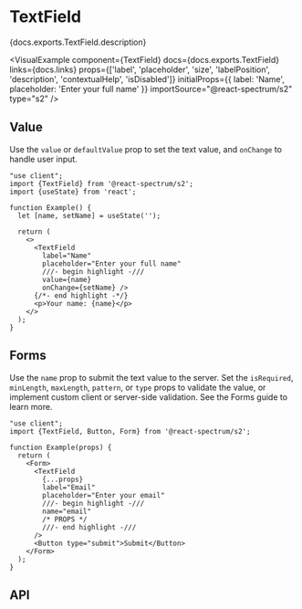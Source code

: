 


# TextField

<PageDescription>{docs.exports.TextField.description}</PageDescription>

<VisualExample
  component={TextField}
  docs={docs.exports.TextField}
  links={docs.links}
  props={['label', 'placeholder', 'size', 'labelPosition', 'description', 'contextualHelp', 'isDisabled']}
  initialProps={{
    label: 'Name',
    placeholder: 'Enter your full name'
  }}
  importSource="@react-spectrum/s2"
  type="s2" />

## Value

Use the `value` or `defaultValue` prop to set the text value, and `onChange` to handle user input.

```tsx render
"use client";
import {TextField} from '@react-spectrum/s2';
import {useState} from 'react';

function Example() {
  let [name, setName] = useState('');

  return (
    <>
      <TextField
        label="Name"
        placeholder="Enter your full name"
        ///- begin highlight -///
        value={name}
        onChange={setName} />
      {/*- end highlight -*/}
      <p>Your name: {name}</p>
    </>
  );
}
```

## Forms

Use the `name` prop to submit the text value to the server. Set the `isRequired`, `minLength`, `maxLength`, `pattern`, or `type` props to validate the value, or implement custom client or server-side validation. See the Forms guide to learn more.

```tsx render docs={docs.exports.TextField} links={docs.links} props={['isRequired', 'necessityIndicator', 'type', 'pattern', 'minLength', 'maxLength']} initialProps={{isRequired: true, type: 'email'}}
"use client";
import {TextField, Button, Form} from '@react-spectrum/s2';

function Example(props) {
  return (
    <Form>
      <TextField
        {...props}
        label="Email"
        placeholder="Enter your email"
        ///- begin highlight -///
        name="email"
        /* PROPS */
        ///- end highlight -///
      />
      <Button type="submit">Submit</Button>
    </Form>
  );
}
```

## API

<PropTable component={docs.exports.TextField} links={docs.links} />
